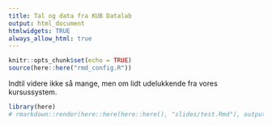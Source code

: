 ```yaml
---
title: Tal og data fra KUB Datalab
output: html_document
htmlwidgets: TRUE
always_allow_html: true
---
```

```r
knitr::opts_chunk$set(echo = TRUE)
source(here::here("rmd_config.R"))
```

Indtil videre ikke så mange, men om lidt udelukkende fra vores kursussystem.

```r
library(here)
# rmarkdown::render(here::here(here::here(), "slides/test.Rmd"), output_format = "slidy_presentation")
```


